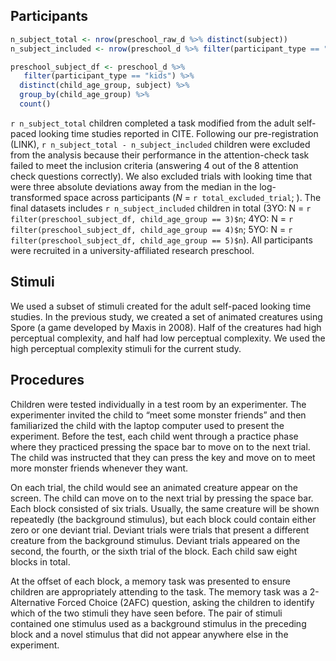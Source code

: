 ## Participants 

```r
n_subject_total <- nrow(preschool_raw_d %>% distinct(subject))
n_subject_included <- nrow(preschool_d %>% filter(participant_type == "kids") %>% distinct(subject))

preschool_subject_df <- preschool_d %>% 
   filter(participant_type == "kids") %>% 
  distinct(child_age_group, subject) %>% 
  group_by(child_age_group) %>% 
  count()
```


`r n_subject_total` children completed a task modified from the adult self-paced looking time studies reported in CITE. Following our pre-registration (LINK), `r n_subject_total - n_subject_included` children were excluded from the analysis because their performance in the attention-check task failed to meet the inclusion criteria (answering 4 out of the 8 attention check questions correctly). We also excluded trials with looking time that were three absolute deviations away from the median in the log-transformed space across participants (*N* = `r total_excluded_trial`; ). The final datasets includes `r n_subject_included` children in total (3YO: N = `r filter(preschool_subject_df, child_age_group == 3)$n`; 4YO: N = `r filter(preschool_subject_df, child_age_group == 4)$n`; 5YO: N = `r filter(preschool_subject_df, child_age_group == 5)$n`). All participants were recruited in a university-affiliated research preschool. 

## Stimuli 

We used a subset of stimuli created for the adult self-paced looking time studies. In the previous study, we created a set of animated creatures using Spore (a game developed by Maxis in 2008). Half of the creatures had high perceptual complexity, and half had low perceptual complexity. We used the high perceptual complexity stimuli for the current study. 

## Procedures 

Children were tested individually in a test room by an experimenter. The experimenter invited the child to “meet some monster friends” and then familiarized the child with the laptop computer used to present the experiment. Before the test, each child went through a practice phase where they practiced pressing the space bar to move on to the next trial. The child was instructed that they can press the key and move on to meet more monster friends whenever they want. 

On each trial, the child would see an animated creature appear on the screen. The child can move on to the next trial by pressing the space bar. Each block consisted of six trials. Usually, the same creature will be shown repeatedly (the background stimulus), but each block could contain either zero or one deviant trial. Deviant trials were trials that present a different creature from the background stimulus. Deviant trials appeared on the second, the fourth, or the sixth trial of the block. Each child saw eight blocks in total.

At the offset of each block, a memory task was presented to ensure children are appropriately attending to the task. The memory task was a 2-Alternative Forced Choice (2AFC) question, asking the children to identify which of the two stimuli they have seen before. The pair of stimuli contained one stimulus used as a background stimulus in the preceding block and a novel stimulus that did not appear anywhere else in the experiment.




